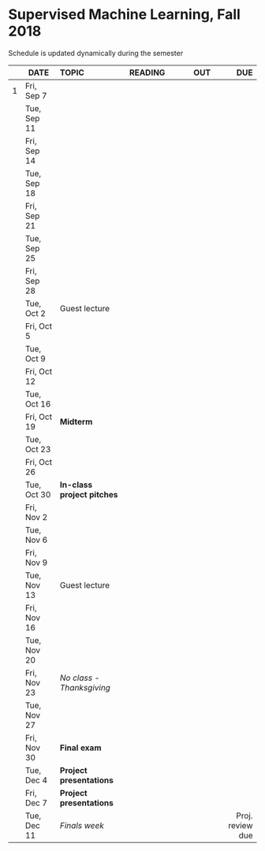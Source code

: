 <h1> Supervised Machine Learning, Fall 2018 </h1>
Schedule is updated dynamically during the semester
</br>

<font size="3">

|  | DATE      | TOPIC             |READING       |      OUT |      DUE   |
|--| --------- |:----------------- |:-------------| --------:| ----------:|
|1 |Fri, Sep 7 |                   |              |          |            |
|  |Tue, Sep 11|                   |              |          |            |
|  |Fri, Sep 14|                   |              |          |            |
|  |Tue, Sep 18|                   |              |          |            |
|  |Fri, Sep 21|                   |              |          |            |
|  |Tue, Sep 25|                   |              |          |            |
|  |Fri, Sep 28|                   |              |          |            |
|  |Tue, Oct 2 |  Guest lecture    |              |          |            |
|  |Fri, Oct 5 |                   |              |          |            |
|  |Tue, Oct 9 |                   |              |          |            |
|  |Fri, Oct 12|                   |              |          |            |
|  |Tue, Oct 16|                   |              |          |            |
|  |Fri, Oct 19|    **Midterm**    |              |          |            |
|  |Tue, Oct 23|                   |              |          |            |
|  |Fri, Oct 26|                   |              |          |            |
|  |Tue, Oct 30|**In-class project pitches**|              |          |            |
|  |Fri, Nov 2 |                   |              |          |            |
|  |Tue, Nov 6 |                   |              |          |            |
|  |Fri, Nov 9 |                   |              |          |            |
|  |Tue, Nov 13|  Guest lecture    |              |          |            |
|  |Fri, Nov 16|                   |              |          |            |
|  |Tue, Nov 20|                   |              |          |            |
|  |Fri, Nov 23|*No class - Thanksgiving*|        |          |            |
|  |Tue, Nov 27|                   |              |          |            |
|  |Fri, Nov 30|**Final exam**     |              |          |            |
|  |Tue, Dec 4 |**Project presentations**|              |          |            |
|  |Fri, Dec 7 |**Project presentations**|        |          |            |
|  |Tue, Dec 11| *Finals week*     |              |          | Proj. review due |
</font>